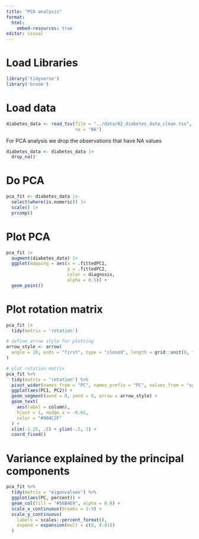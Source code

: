 ```yaml
---
title: "PCA analysis"
format:
  html:
    embed-resources: true
editor: visual
---
```


# Load Libraries
```r
library('tidyverse')
library('broom')
```

# Load data
```r
diabetes_data <- read_tsv(file = "../data/02_diabetes_data_clean.tsv",
                          na = "NA")
```

For PCA analysis we drop the observations that have NA values
```r
diabetes_data <- diabetes_data |> 
  drop_na()
```


# Do PCA
```r
pca_fit <- diabetes_data |> 
  select(where(is.numeric)) |> 
  scale() |> 
  prcomp()
```

# Plot PCA
```r
pca_fit |> 
  augment(diabetes_data) |> 
  ggplot(mapping = aes(x = .fittedPC1, 
                       y = .fittedPC2,
                       color = diagnosis,
                       alpha = 0.5)) +
  geom_point()
```

# Plot rotation matrix
```r
pca_fit |> 
  tidy(matrix = 'rotation')
```

```r
# define arrow style for plotting
arrow_style <- arrow(
  angle = 20, ends = "first", type = "closed", length = grid::unit(8, "pt")
)

# plot rotation matrix
pca_fit %>%
  tidy(matrix = "rotation") %>%
  pivot_wider(names_from = "PC", names_prefix = "PC", values_from = "value") %>%
  ggplot(aes(PC1, PC2)) +
  geom_segment(xend = 0, yend = 0, arrow = arrow_style) +
  geom_text(
    aes(label = column),
    hjust = 1, nudge_x = -0.02, 
    color = "#904C2F"
  ) +
  xlim(-1.25, .5) + ylim(-.5, 1) +
  coord_fixed()
```

# Variance explained by the principal components
```r
pca_fit %>%
  tidy(matrix = "eigenvalues") %>%
  ggplot(aes(PC, percent)) +
  geom_col(fill = "#56B4E9", alpha = 0.8) +
  scale_x_continuous(breaks = 1:9) +
  scale_y_continuous(
    labels = scales::percent_format(),
    expand = expansion(mult = c(0, 0.01))
  ) 
```


